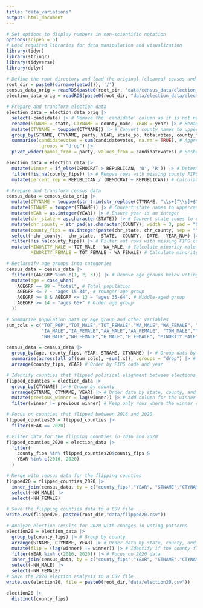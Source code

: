 ```yaml
---
title: "data_variations"
output: html_document
---
```


```r
# Set options to display numbers in non-scientific notation
options(scipen = 5)
# Load required libraries for data manipulation and visualization
library(tidyr)
library(stringr)
library(tidyverse)
library(dplyr)
```

```r
# Define the root directory and load the original (cleaned) census and election data
root_dir = paste0(dirname(getwd()), '/')
census_data_orig = readRDS(paste0(root_dir, 'data/census_data/election_census.rds'))
election_data_orig = readRDS(paste0(root_dir, "data/election_data/election_data.rds"))
```

```r
# Prepare and transform election data
election_data = election_data_orig |> 
  select(-candidate) |> # Remove the 'candidate' column as it is not needed
  rename(STNAME = state, CTYNAME = county_name, YEAR = year) |> # Rename columns for consistency
  mutate(CTYNAME = toupper(CTYNAME)) |> # Convert county names to uppercase for uniformity
  group_by(STNAME, CTYNAME, party, YEAR, state_po, totalvotes, county_fips) |> 
  summarise(candidatevotes = sum(candidatevotes, na.rm = TRUE), # Aggregate votes by grouping variables
            .groups = "drop") |>
  pivot_wider(names_from = party, values_from = candidatevotes) # Reshape data to wide format

election_data = election_data |>
  mutate(winner = if_else(DEMOCRAT > REPUBLICAN, 'D', 'R')) |> # Determine the winner for each county
  filter(!is.na(county_fips)) |> # Remove rows with missing county FIPS codes
  mutate(percent_rep = REPUBLICAN / (DEMOCRAT + REPUBLICAN)) # Calculate percentage of Republican votes

```


```r
# Prepare and transform census data
census_data = census_data_orig |>
  mutate(CTYNAME = toupper(str_trim(str_replace(CTYNAME, "\\s+[^\\s]+$", "")))) |> # Clean and standardize county names
  mutate(STNAME = toupper(STNAME)) |> # Convert state names to uppercase for uniformity
  mutate(YEAR = as.integer(YEAR)) |> # Ensure year is an integer
  mutate(chr_state = as.character(STATE)) |> # Convert state codes to character
  mutate(chr_county = str_pad(as.character(COUNTY), width = 3, pad = "0")) |> # Pad county codes to 3 digits
  mutate(county_fips = as.integer(paste(chr_state, chr_county, sep = ""))) |> # Combine state and county codes into FIPS
  select(-chr_county, -chr_state, -STATE, -COUNTY, -DATE, -YEAR_NUM) |> # Drop unnecessary columns
  filter(!is.na(county_fips)) |> # Filter out rows with missing FIPS codes
  mutate(MINORITY_MALE = TOT_MALE - WA_MALE, # Calculate minority male population
         MINORITY_FEMALE = TOT_FEMALE - WA_FEMALE) # Calculate minority female population

# Reclassify age groups into categories
census_data = census_data |>
  filter(!(AGEGRP %in% c(1, 2, 3))) |> # Remove age groups below voting age
  mutate(age = case_when(
    AGEGRP == 99 ~ "total", # Total population
    AGEGRP <= 7 ~ "ages 15-34", # Younger age group
    AGEGRP >= 8 & AGEGRP <= 13 ~ "ages 35-64", # Middle-aged group
    AGEGRP >= 14 ~ "ages 65+" # Older age group
  ))

# Summarize population data by age group and other variables
sum_cols = c("TOT_POP","TOT_MALE","TOT_FEMALE","WA_MALE","WA_FEMALE", "BA_MALE","BA_FEMALE",
             "IA_MALE","IA_FEMALE","AA_MALE","AA_FEMALE", "TOM_MALE","TOM_FEMALE", 
             "NH_MALE","NH_FEMALE","H_MALE","H_FEMALE", "MINORITY_MALE", "MINORITY_FEMALE")

census_data = census_data |>
  group_by(age, county_fips, YEAR, STNAME, CTYNAME) |> # Group data by age and location variables
  summarise(across(all_of(sum_cols), ~sum(.x)), .groups = "drop") |> # Summarize population columns
  arrange(county_fips, YEAR) # Order by FIPS code and year

```

```r
# Identify counties that flipped political alignment between elections
flipped_counties = election_data |>
  group_by(CTYNAME) |> # Group by county
  arrange(STNAME, CTYNAME, YEAR) |> # Order data by state, county, and year
  mutate(previous_winner = lag(winner)) |> # Add column for the winner in the previous election
  filter(winner != previous_winner) # Keep only rows where the winner changed

# Focus on counties that flipped between 2016 and 2020
flipped_counties20 = flipped_counties |>
  filter(YEAR == 2020) 

# Filter data for the flipping counties in 2016 and 2020
flipped_counties_2020 = election_data |>
  filter(
    county_fips %in% flipped_counties20$county_fips & 
    YEAR %in% c(2016, 2020)
  ) 

# Merge with census data for the flipping counties
flipped20 = flipped_counties_2020 |>
  inner_join(census_data, by = c("county_fips","YEAR", "STNAME","CTYNAME")) |>
  select(-NH_MALE) |>
  select(-NH_FEMALE)

# Save the flipping counties data to a CSV file
write.csv(flipped20, paste0(root_dir,"data/flipped20.csv"))

```

```r
# Analyze election results for 2020 with changes in voting patterns
election20 = election_data |>
  group_by(county_fips) |> # Group by county
  arrange(STNAME, CTYNAME, YEAR) |> # Order data by state, county, and year
  mutate(flip = (lag(winner) != winner)) |> # Identify if the county flipped
  filter(YEAR %in% c(2016, 2020)) |> # Focus on 2020 data
  inner_join(census_data, by = c("county_fips","YEAR", "STNAME","CTYNAME")) |>  # Merge with census data
  select(-NH_MALE) |>
  select(-NH_FEMALE)
# Save the 2020 election analysis to a CSV file
write.csv(election20, file = paste0(root_dir,"data/election20.csv"))

election20 |>
  distinct(county_fips)
```